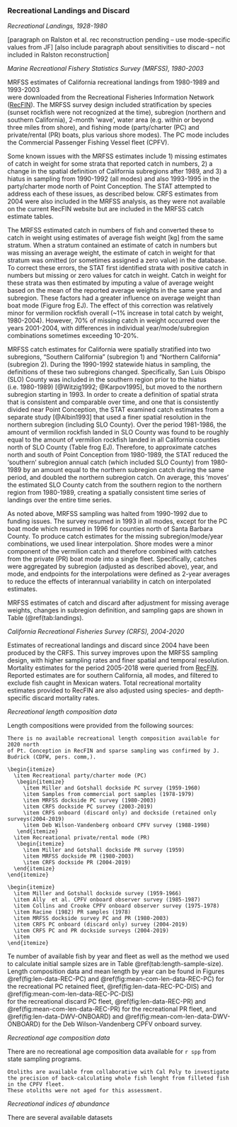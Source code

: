 ### Recreational Landings and Discard


*Recreational Landings, 1928-1980*

[paragraph on Ralston et al. rec reconstruction pending -- use mode-specific values from JF]
[also include paragraph about sensitivities to discard -- not included in Ralston reconstruction]

*Marine Recreational Fishery Statistics Survey (MRFSS), 1980-2003*

MRFSS estimates of California recreational landings from 1980-1989 and 1993-2003  
were downloaded from the Recreational Fisheries Information Network 
([RecFIN](https://www.recfin.org/)). The MRFSS survey design included stratification by 
species (sunset rockfish were not recognized at the time), subregion (northern 
and southern California), 2-month ‘wave’, water area (e.g. within or beyond 
three miles from shore), and fishing mode (party/charter (PC) and private/rental (PR) boats,
plus various shore modes).  The PC mode includes the Commercial Passenger Fishing Vessel 
fleet (CPFV).

Some known issues with the MRFSS estimates include 1) missing estimates of catch 
in weight for some strata that reported catch in numbers, 2) a change in the 
spatial definition of California subregions after 1989, and 3) a hiatus in 
sampling from 1990-1992 (all modes) and also 1993-1995 in the party/charter mode 
north of Point Conception. The STAT attempted to address each of these issues, 
as described below. CRFS estimates from 2004 were also included in the MRFSS 
analysis, as they were not available on the current RecFIN website but are 
included in the MRFSS catch estimate tables.

The MRFSS estimated catch in numbers of fish and converted these to catch in 
weight using estimates of average fish weight [kg] from the same stratum. When 
a stratum contained an estimate of catch in numbers but was missing an average 
weight, the estimate of catch in weight for that stratum was omitted (or sometimes 
assigned a zero value) in the database. To correct these errors, the STAT first 
identified strata with positive catch in numbers but missing or zero values for 
catch in weight. Catch in weight for these strata was then estimated by imputing 
a value of average weight based on the mean of the reported average weights in 
the same year and subregion. These factors had a greater influence on average 
weight than boat mode (Figure  frog EJ). The effect of this correction was relatively 
minor for vermilion rockfish overall (~1% increase in total catch by weight, 
1980-2004). However, 70% of missing catch in weight occurred over the years 
2001-2004, with differences in individual year/mode/subregion combinations sometimes exceeding 10-20%.

MRFSS catch estimates for California were spatially stratified into two subregions, 
“Southern California” (subregion 1) and “Northern California” (subregion 2). 
During the 1990-1992 statewide hiatus in sampling, the definitions of these two 
subregions changed. Specifically, San Luis Obispo (SLO) County was included in 
the southern region prior to the hiatus (i.e. 1980-1989) [@Witzig1992; @Karpov1995], 
but moved to the northern subregion starting in 1993. In order to create a 
definition of spatial strata that is consistent and comparable over time, and 
one that is consistently divided near Point Conception, the STAT examined catch 
estimates from a separate study [@Albin1993] that used a finer spatial 
resolution in the northern subregion (including SLO County). Over the period 
1981-1986, the amount of vermilion rockfish landed in SLO County was found to 
be roughly equal to the amount of vermilion rockfish landed in all California 
counties north of SLO County (Table frog EJ). Therefore, to approximate catches north
and south of Point Conception from 1980-1989, the STAT reduced the ‘southern’ 
subregion annual catch (which included SLO County) from 1980-1989 by an amount 
equal to the northern subregion catch during the same period, and doubled the 
northern subregion catch. On average, this ‘moves’ the estimated SLO County 
catch from the southern region to the northern region from 1980-1989, creating 
a spatially consistent time series of landings over the entire time series.


As noted above, MRFSS sampling was halted from 1990-1992 due to funding issues. 
The survey resumed in 1993 in all modes, except for the PC boat 
mode which resumed in 1996 for counties north of Santa Barbara County.  To 
produce catch estimates for the missing subregion/mode/year combinations, we 
used linear interpolation. Shore modes were a minor component of the vermilion 
catch and therefore combined with catches from the private (PR) boat mode into 
a single fleet. Specifically, catches were aggregated by subregion (adjusted as 
described above), year, and mode, and endpoints for the interpolations were 
defined as 2-year averages to reduce the effects of interannual variability 
in catch on interpolated estimates.

MRFSS estimates of catch and discard after adjustment for missing average weights,
changes in subregion definition, and sampling gaps are shown in Table (@ref(tab:landings).

*California Recreational Fisheries Survey (CRFS), 2004-2020*

Estimates of recreational landings and discard since 2004 have been produced by 
the CRFS. This survey improves upon the MRFSS sampling design, with higher 
sampling rates and finer spatial and temporal resolution.
Mortality estimates for the period 2005-2018 were queried from [RecFIN](www.recfin.org). 
Reported estimates are for southern California, all modes, and filtered to exclude fish 
caught in Mexican waters. Total recreational mortality estimates provided to RecFIN are 
also adjusted using species- and depth-specific discard mortality rates.


<!--
*Discard mortality rates*

The recreational discard mortality rates for vermilion that were endorsed by the 
SSC and adopted by the 
PFMC in March 2017 are 20% for 0-10 fm, 34% for 10-20 fm, 50% for 20-30 fm, and 
100% for greater than 30 fm.

Nearshore rates (jig and pole): 0-10 fm 20%; 10-20 fm 34%, >20 fm 100%
-->


*Recreational length composition data*

Length compositions were provided from the following sources:


```asis
There is no available recreational length composition available for 2020 north 
of Pt. Conception in RecFIN and sparse sampling was confirmed by J. Budrick (CDFW, pers. comm,).

\begin{itemize}
  \item Recreational party/charter mode (PC)
   \begin{itemize}
     \item Miller and Gotshall dockside PC survey (1959-1960) 
     \item Samples from commercial port samples (1978-1979)
     \item MRFSS dockside PC survey (1980-2003)    
     \item CRFS dockside PC survey (2003-2019)
     \item CRFS onboard (discard only) and dockside (retained only surveys(2004-2019)
     \item Deb Wilson-Vandenberg onboard CPFV survey (1988-1998)
   \end{itemize}
  \item Recreational private/rental mode (PR)
   \begin{itemize}
     \item Miller and Gotshall dockside PR survey (1959) 
     \item MRFSS dockside PR (1980-2003)
     \item CRFS dockside PR (2004-2019)
  \end{itemize}
\end{itemize}
```


```asis
\begin{itemize}
  \item Miller and Gotshall dockside survey (1959-1966)    
  \item Ally  et al. CPFV onboard observer survey (1985-1987)
  \item Collins and Crooke CPFV onboard observer survey (1975-1978)  
  \item Racine (1982) PR samples (1978)
  \item MRFSS dockside survey PC and PR (1980-2003)     
  \item CRFS PC onboard (discard only) survey (2004-2019)
  \item CRFS PC and PR dockside surveys (2004-2019)
  \item 
\end{itemize}
```

Te number of available fish by year and fleet as well as the method we used to 
calculate initial sample sizes are in Table \@ref(tab:length-sample-size). 
Length composition data and mean length by year can be found in Figures 
\@ref(fig:len-data-REC-PC) and \@ref(fig:mean-com-len-data-REC-PC) for the 
recreational PC retained fleet,
\@ref(fig:len-data-REC-PC-DIS) and \@ref(fig:mean-com-len-data-REC-PC-DIS)  
for the recreational discard PC fleet,
\@ref(fig:len-data-REC-PR) and \@ref(fig:mean-com-len-data-REC-PR) for the 
recreational PR fleet, and
\@ref(fig:len-data-DWV-ONBOARD) and \@ref(fig:mean-com-len-data-DWV-ONBOARD) 
for the Deb Wilson-Vandenberg CPFV onboard survey.

*Recreational age composition data*

There are no recreational age composition data available for `r spp` from state sampling 
programs.
```asis
Otoliths are available from collaborative with Cal Poly to investigate 
the precision of back-calculating whole fish lenght from filleted fish in the CPFV fleet. 
These otoliths were not aged for this assessment. 
```

*Recreational indices of abundance*

There are several available datasets 